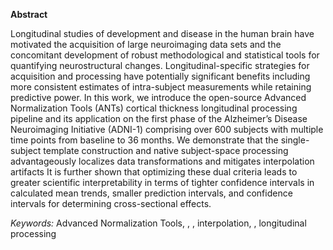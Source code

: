 
__Abstract__

Longitudinal studies of development and disease in the human brain
have motivated the acquisition of large neuroimaging data sets and the
concomitant development of robust methodological and statistical tools
for quantifying neurostructural changes.  Longitudinal-specific strategies
for acquisition and processing have potentially significant benefits including
more consistent estimates of intra-subject measurements while retaining predictive power.
In this work, we introduce the open-source Advanced Normalization Tools
(ANTs) cortical thickness longitudinal processing pipeline and its application
on the first phase of the Alzheimer's Disease Neuroimaging Initiative (ADNI-1)
comprising over 600 subjects with multiple time points from baseline to 36 months.
We demonstrate \textcolor{black}{in these data} that the single-subject template
construction and native subject-space processing advantageously localizes data
transformations and mitigates interpolation artifacts \textcolor{black}{which results
in a simultaneous minimization of within-subject variability and maximization of
between-subject variability immediately estimable from a longitudinal mixed-effects
modeling strategy.}  It is further shown that optimizing these dual criteria
leads to greater scientific interpretability in terms of tighter confidence intervals
in calculated mean trends, smaller prediction intervals, and \textcolor{black}{narrower}
confidence intervals for determining cross-sectional effects.  \textcolor{black}{These concepts are
first illustrated and explored in the entorhinal cortex.  This
evaluation strategy is then extended to the entire cortex, as defined by the
Desikan-Killiany-Tourville labeling protocol, where comparisons are made with
the popular cross-sectional and longitudinal FreeSurfer processing streams.}

_Keywords:_  Advanced Normalization Tools, \textcolor{black}{entorhinal cortex},
\textcolor{black}{FreeSurfer}, interpolation,
\textcolor{black}{longitudinal mixed-effects}, longitudinal processing

\clearpage
